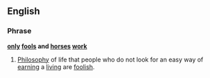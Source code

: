 ==English==

===Phrase===
'''[[only]] [[fools]] and [[horses]] [[work]]'''

#[[Philosophy]] of life that people who do not look for an easy way of [[earning]] a [[living]] are [[foolish]].